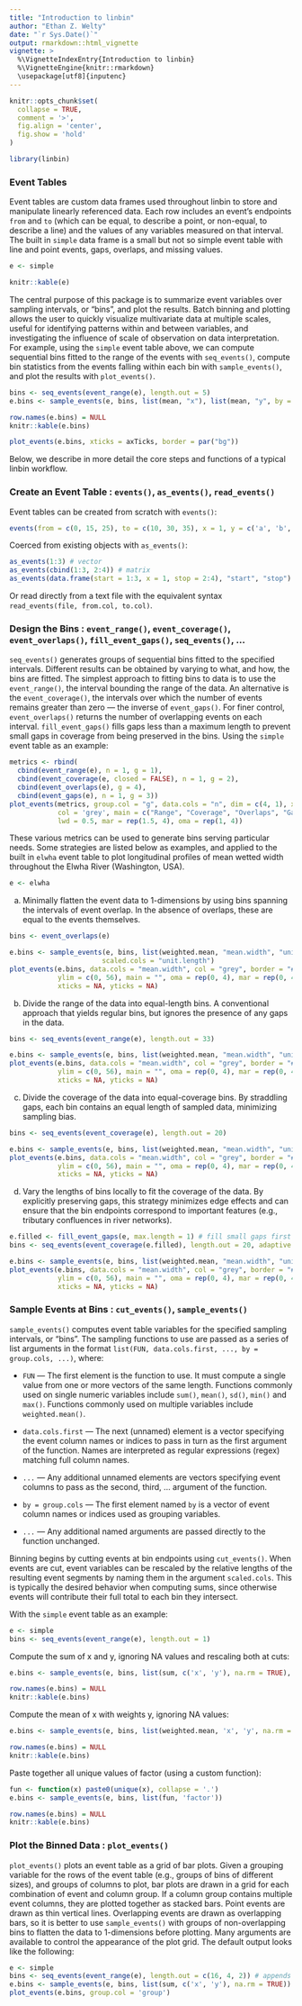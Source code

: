 ```yaml
---
title: "Introduction to linbin"
author: "Ethan Z. Welty"
date: "`r Sys.Date()`"
output: rmarkdown::html_vignette
vignette: >
  %\VignetteIndexEntry{Introduction to linbin}
  %\VignetteEngine{knitr::rmarkdown}
  \usepackage[utf8]{inputenc}
---
```


```r
knitr::opts_chunk$set(
  collapse = TRUE, 
  comment = '>',
  fig.align = 'center',
  fig.show = 'hold'
)
```

```r
library(linbin)
```

### Event Tables

Event tables are custom data frames used throughout linbin to store and manipulate linearly referenced data. Each row includes an event's endpoints `from` and `to` (which can be equal, to describe a point, or non-equal, to describe a line) and the values of any variables measured on that interval. The built in `simple` data frame is a small but not so simple event table with line and point events, gaps, overlaps, and missing values.

```r
e <- simple
```

```r
knitr::kable(e)
```

The central purpose of this package is to summarize event variables over sampling intervals, or "bins", and plot the results. Batch binning and plotting allows the user to quickly visualize multivariate data at multiple scales, useful for identifying patterns within and between variables, and investigating the influence of scale of observation on data interpretation. For example, using the `simple` event table above, we can compute sequential bins fitted to the range of the events with `seq_events()`, compute bin statistics from the events falling within each bin with `sample_events()`, and plot the results with `plot_events()`.

```r
bins <- seq_events(event_range(e), length.out = 5)
e.bins <- sample_events(e, bins, list(mean, "x"), list(mean, "y", by = "factor", na.rm = TRUE))
```

```r
row.names(e.bins) = NULL
knitr::kable(e.bins)
```

```r
plot_events(e.bins, xticks = axTicks, border = par("bg"))
```

Below, we describe in more detail the core steps and functions of a typical linbin workflow.  

### Create an Event Table : `events()`, `as_events()`, `read_events()`

Event tables can be created from scratch with `events()`:

```r
events(from = c(0, 15, 25), to = c(10, 30, 35), x = 1, y = c('a', 'b', 'c'))
```

Coerced from existing objects with `as_events()`:

```r
as_events(1:3) # vector
as_events(cbind(1:3, 2:4)) # matrix
as_events(data.frame(start = 1:3, x = 1, stop = 2:4), "start", "stop") # data.frame
```

Or read directly from a text file with the equivalent syntax `read_events(file, from.col, to.col)`.

### Design the Bins : `event_range()`, `event_coverage()`, `event_overlaps()`, `fill_event_gaps()`, `seq_events()`, ...

`seq_events()` generates groups of sequential bins fitted to the specified intervals. Different results can be obtained by varying to what, and how, the bins are fitted. The simplest approach to fitting bins to data is to use the `event_range()`, the interval bounding the range of the data. An alternative is the `event_coverage()`, the intervals over which the number of events remains greater than zero — the inverse of `event_gaps()`. For finer control, `event_overlaps()` returns the number of overlapping events on each interval. `fill_event_gaps()` fills gaps less than a maximum length to prevent small gaps in coverage from being preserved in the bins. Using the `simple` event table as an example:

```r
metrics <- rbind(
  cbind(event_range(e), n = 1, g = 1),
  cbind(event_coverage(e, closed = FALSE), n = 1, g = 2),
  cbind(event_overlaps(e), g = 4),
  cbind(event_gaps(e), n = 1, g = 3))
plot_events(metrics, group.col = "g", data.cols = "n", dim = c(4, 1), xlim = c(0, 100), 
            col = 'grey', main = c("Range", "Coverage", "Overlaps", "Gaps"), 
            lwd = 0.5, mar = rep(1.5, 4), oma = rep(1, 4))
```

These various metrics can be used to generate bins serving particular needs. Some strategies are listed below as examples, and applied to the built in `elwha` event table to plot longitudinal profiles of mean wetted width throughout the Elwha River (Washington, USA).

```r
e <- elwha
```

  (a) Minimally flatten the event data to 1-dimensions by using bins spanning the intervals of event overlap. In the absence of overlaps, these are equal to the events themselves.
  
```r
bins <- event_overlaps(e)
```

```r
e.bins <- sample_events(e, bins, list(weighted.mean, "mean.width", "unit.length"), 
                       scaled.cols = "unit.length")
plot_events(e.bins, data.cols = "mean.width", col = "grey", border = "#666666", 
            ylim = c(0, 56), main = "", oma = rep(0, 4), mar = rep(0, 4), 
            xticks = NA, yticks = NA)
```

  (b) Divide the range of the data into equal-length bins. A conventional approach that yields regular bins, but ignores the presence of any gaps in the data.
  
```r
bins <- seq_events(event_range(e), length.out = 33)
```

```r
e.bins <- sample_events(e, bins, list(weighted.mean, "mean.width", "unit.length"), scaled.cols = "unit.length")
plot_events(e.bins, data.cols = "mean.width", col = "grey", border = "#666666", 
            ylim = c(0, 56), main = "", oma = rep(0, 4), mar = rep(0, 4), 
            xticks = NA, yticks = NA)
```
  
  (c) Divide the coverage of the data into equal-coverage bins. By straddling gaps, each bin contains an equal length of sampled data, minimizing sampling bias.
    
```r
bins <- seq_events(event_coverage(e), length.out = 20)
```

```r
e.bins <- sample_events(e, bins, list(weighted.mean, "mean.width", "unit.length"), scaled.cols = "unit.length")
plot_events(e.bins, data.cols = "mean.width", col = "grey", border = "#666666", 
            ylim = c(0, 56), main = "", oma = rep(0, 4), mar = rep(0, 4), 
            xticks = NA, yticks = NA)
```
  
  (d) Vary the lengths of bins locally to fit the coverage of the data. By explicitly preserving gaps, this strategy minimizes edge effects and can ensure that the bin endpoints correspond to important features (e.g., tributary confluences in river networks).
      
```r
e.filled <- fill_event_gaps(e, max.length = 1) # fill small gaps first
bins <- seq_events(event_coverage(e.filled), length.out = 20, adaptive = TRUE)
```

```r
e.bins <- sample_events(e, bins, list(weighted.mean, "mean.width", "unit.length"), scaled.cols = "unit.length")
plot_events(e.bins, data.cols = "mean.width", col = "grey", border = "#666666", 
            ylim = c(0, 56), main = "", oma = rep(0, 4), mar = rep(0, 4), 
            xticks = NA, yticks = NA)
```

### Sample Events at Bins : `cut_events()`, `sample_events()`

`sample_events()` computes event table variables for the specified sampling intervals, or "bins". The sampling functions to use are passed as a series of list arguments in the format `list(FUN, data.cols.first, ..., by = group.cols, ...)`, where: 

  - `FUN` — The first element is the function to use. It must compute a single value from one or more vectors of the same length. Functions commonly used on single numeric variables include `sum()`, `mean()`, `sd()`, `min()` and `max()`. Functions commonly used on multiple variables include `weighted.mean()`.

  - `data.cols.first` — The next (unnamed) element is a vector specifying the event column names or indices to pass in turn as the first argument of the function. Names are interpreted as regular expressions (regex) matching full column names. 
  
  - `...` — Any additional unnamed elements are vectors specifying event columns to pass as the second, third, ... argument of the function. 
  
  - `by = group.cols` — The first element named `by` is a vector of event column names or indices used as grouping variables. 
  
  - `...` — Any additional named arguments are passed directly to the function unchanged.

Binning begins by cutting events at bin endpoints using `cut_events()`. When events are cut, event variables can be rescaled by the relative lengths of the resulting event segments by naming them in the argument `scaled.cols`. This is typically the desired behavior when computing sums, since otherwise events will contribute their full total to each bin they intersect.

With the `simple` event table as an example:

```r
e <- simple
bins <- seq_events(event_range(e), length.out = 1)
```

Compute the sum of x and y, ignoring NA values and rescaling both at cuts:

```r
e.bins <- sample_events(e, bins, list(sum, c('x', 'y'), na.rm = TRUE), scaled.cols = c('x', 'y'))
```
```r
row.names(e.bins) = NULL
knitr::kable(e.bins)
```

Compute the mean of x with weights y, ignoring NA values:

```r
e.bins <- sample_events(e, bins, list(weighted.mean, 'x', 'y', na.rm = TRUE))
```
```r
row.names(e.bins) = NULL
knitr::kable(e.bins)
```

Paste together all unique values of factor (using a custom function):

```r
fun <- function(x) paste0(unique(x), collapse = '.')
e.bins <- sample_events(e, bins, list(fun, 'factor'))
```
```r
row.names(e.bins) = NULL
knitr::kable(e.bins)
```

### Plot the Binned Data : `plot_events()`

`plot_events()` plots an event table as a grid of bar plots. Given a grouping variable for the rows of the event table (e.g., groups of bins of different sizes), and groups of columns to plot, bar plots are drawn in a grid for each combination of event and column group. If a column group contains multiple event columns, they are plotted together as stacked bars. Point events are drawn as thin vertical lines. Overlapping events are drawn as overlapping bars, so it is better to use `sample_events()` with groups of non-overlapping bins to flatten the data to 1-dimensions before plotting. Many arguments are available to control the appearance of the plot grid. The default output looks like the following:

```r
e <- simple
bins <- seq_events(event_range(e), length.out = c(16, 4, 2)) # appends a "group" column
e.bins <- sample_events(e, bins, list(sum, c('x', 'y'), na.rm = TRUE))
plot_events(e.bins, group.col = 'group')
```
